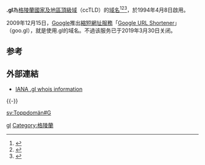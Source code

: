 '''.gl'''為[[格陵兰|格陵蘭]][[國家及地區頂級域|國家及地區頂級域]]（ccTLD）的[[域名|域名]]<ref>{{Cite book|title=常用电脑词语速查手册|last=何弘主编|first=|publisher=西安：西安出版社|date=2000-07|isbn=7-80594-644-2|location=|pages=201-202}}</ref><ref>{{Cite book|title=英德汉广播电视技术词典|last=（德）赫伯特·蒂尔曼（Herbert Tillmann）编；梁瑛等译|first=|publisher=北京：中国广播电视出版社|year=2002|isbn=7-5043-3793-5|location=|pages=440-442}}</ref><ref>{{Cite book|title=大学计算机基础|last=刘丕娥主编|first=|publisher=哈尔滨：哈尔滨工业大学出版社|year=2010|isbn=978-7-5603-3056-3|location=|pages=342-345}}</ref>，於1994年4月8日啟用。

2009年12月15日，[[Google|Google]]推出[[縮略網址服務|縮短網址服務]]「[[Google_URL_Shortener|Google URL Shortener]]」（goo.gl），就是使用.gl的域名。不過该服务已于2019年3月30日关闭。 

== 参考 ==
{{reflist|2}}

== 外部連結 ==
* [http://www.iana.org/root-whois/gl.htm IANA .gl whois information]{{Wayback|url=http://www.iana.org/root-whois/gl.htm |date=20081012233750 }}
{{-}}
{{CcTLD}}

[[Category:國家及地區頂級域|gl]]
[[Category:格陵蘭|Category:格陵蘭]]

[[sv:Toppdomän#G|sv:Toppdomän#G]]